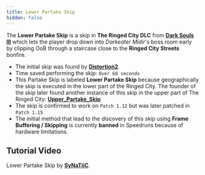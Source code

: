 ```yaml
---
title: Lower Partake Skip
hidden: false
---
```



The **Lower Partake Skip** is a skip in **The Ringed City DLC** from [**Dark Souls III**](/darksouls3) which lets the player drop down into *Darkeater Midir's* boss room early by clipping OoB through a staircase close to the **Ringed City Streets** bonfire.

- The initial skip was found by [**Distortion2**](https://twitch.tv/distortion2).
- Time saved performing the skip: `Over 60 seconds`
- This Partake Skip is labeled **Lower Partake Skip** because geographically the skip is executed in the lower part of the Ringed City. The founder of the skip later found another instance of this skip in the upper part of The Ringed City: [**Upper\_Partake\_Skip**](/darksouls3/upper-partake-skip)
- The skip is confirmed to work on `Patch 1.12` but was later patched in `Patch 1.15`
- The initial method that lead to the discovery of this skip using **Frame Buffering / Skipping** is currently **banned** in Speedruns because of hardware limitations.

## Tutorial Video

<YouTube id="https://www.youtube.com/watch?v=XbUcyX6OKq0" />

Lower Partake Skip by [**SyNaTiiC**](https://youtube.com/channel/UCwrSsO51qb-0u410CGfJmwQ).
